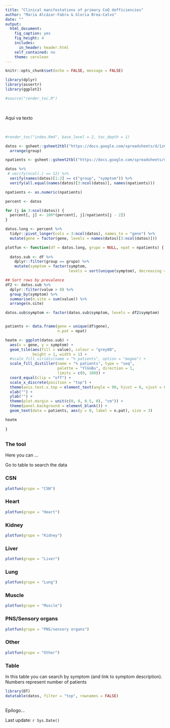 ```yaml
---
title: "Clinical manifestations of primary CoQ defficiencies"
author: "María Alcázar-Fabra & Gloria Brea-Calvo"
date: ""
output: 
  html_document: 
    fig_caption: yes
    fig_height: 4
    includes:
      in_header: header.html
    self_contained: no
    theme: cerulean
---
```


```r
knitr::opts_chunk$set(echo = FALSE, message = FALSE)
```


```r
library(dplyr)
library(assertr)
library(ggplot2)

#source("render_toc.R")
```


<br>

Aquí va texto

<br>


```r
#render_toc("index.Rmd", base_level = 2, toc_depth = 1)
```


```r

datos <- gsheet::gsheet2tbl("https://docs.google.com/spreadsheets/d/1zCc9r7Uy_6ujOU5qXc7VOXuN4OSvIJg5Tx9iqWw6swY/edit?usp=sharing", sheetid = 1) %>%
  arrange(group)

npatients <- gsheet::gsheet2tbl("https://docs.google.com/spreadsheets/d/1zCc9r7Uy_6ujOU5qXc7VOXuN4OSvIJg5Tx9iqWw6swY/edit?usp=sharing#gid=1452337852") 

datos %>%
 # verify(ncol(.) == 12) %>%
  verify(names(datos)[1:2] == c("group", "symptom")) %>%
  verify(all.equal(names(datos)[3:ncol(datos)], names(npatients)))

npatients <- as.numeric(npatients)

```


```r
percent <- datos

for (j in 3:ncol(datos)) {
  percent[, j] <- 100*(percent[, j]/npatients[j - 2])
}

```


```r
datos.long <- percent %>%
  tidyr::pivot_longer(cols = 3:ncol(datos), names_to = "gene") %>%
  mutate(gene = factor(gene, levels = names(datos)[3:ncol(datos)]))
```


```r

plotfun <- function(df = datos.long, grupo = NULL, npat = npatients) {
  
  datos.sub <- df %>%
    dplyr::filter(group == grupo) %>%
    mutate(symptom = factor(symptom, 
                            levels = sort(unique(symptom), decreasing = TRUE)))

## Sort rows by prevalence
df2 <- datos.sub %>%
  dplyr::filter(value > 0) %>%
  group_by(symptom) %>%
  summarise(n.site = sum(value)) %>%
  arrange(n.site)

datos.sub$symptom <- factor(datos.sub$symptom, levels = df2$symptom)


patients <- data.frame(gene = unique(df$gene),
                       n.pat = npat)

heatm <- ggplot(datos.sub) +
  aes(x = gene, y = symptom) +
  geom_tile(aes(fill = value), colour = "grey80",
            height = 1, width = 1) +
  #scale_fill_viridis(name = "% patients", option = "magma") +
  scale_fill_distiller(name = "% patients", type = "seq",
                       palette = "YlGnBu", direction = 1,
                       limits = c(0, 100)) +
  coord_equal(clip = "off") +
  scale_x_discrete(position = "top") +
  theme(axis.text.x.top = element_text(angle = 90, hjust = 0, vjust = 0.5)) +
  xlab("") +
  ylab("") +
  theme(plot.margin = unit(c(0, 0, 0.5, 0), "cm")) +
  theme(panel.background = element_blank()) +
  geom_text(data = patients, aes(y = 0, label = n.pat), size = 3)

heatm
  
}

```

## {.tabset .tabset-fade .tabset-pills}


### The tool

Here you can ...

Go to table to search the data

### CSN

```r
plotfun(grupo = "CSN")
```


### Heart

```r
plotfun(grupo = "Heart")
```


### Kidney

```r
plotfun(grupo = "Kidney")
```


### Liver

```r
plotfun(grupo = "Liver")
```


### Lung

```r
plotfun(grupo = "Lung")
```


### Muscle

```r
plotfun(grupo = "Muscle")
```


### PNS/Sensory organs

```r
plotfun(grupo = "PNS/sensory organs")
```


### Other

```r
plotfun(grupo = "Other")
```


### Table

In this table you can search by symptom (and link to symptom description). Numbers represent number of patients

```r
library(DT)
datatable(datos, filter = "top", rownames = FALSE)
```


## {-}

Epílogo...

Last update: `r Sys.Date()`
